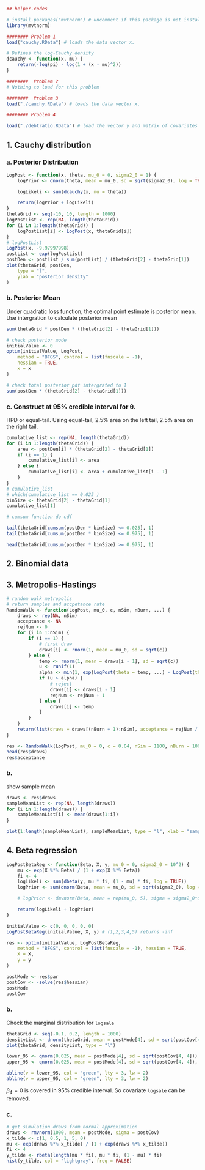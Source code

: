 ```r
## helper-codes

# install.packages("mvtnorm") # uncomment if this package is not installed.
library(mvtnorm)

######## Problem 1
load("cauchy.RData") # loads the data vector x.

# Defines the log-Cauchy density
dcauchy <- function(x, mu) {
    return(-log(pi) - log(1 + (x - mu)^2))
}

########  Problem 2
# Nothing to load for this problem

########  Problem 3
load("./cauchy.RData") # loads the data vector x.

######## Problem 4

load("./debtratio.RData") # load the vector y and matrix of covariates X

```

## 1. Cauchy distribution
### a. Posterior Distribution
```r
LogPost <- function(x, theta, mu_0 = 0, sigma2_0 = 1) {
    logPrior <- dnorm(theta, mean = mu_0, sd = sqrt(sigma2_0), log = TRUE)

    logLikeli <- sum(dcauchy(x, mu = theta))

    return(logPrior + logLikeli)
}
thetaGrid <- seq(-10, 10, length = 1000)
logPostList <- rep(NA, length(thetaGrid))
for (i in 1:length(thetaGrid)) {
    logPostList[i] <- LogPost(x, thetaGrid[i])
}
# logPostList
LogPost(x, -9.97997998)
postList <- exp(logPostList)
postDen <- postList / sum(postList) / (thetaGrid[2] - thetaGrid[1])
plot(thetaGrid, postDen,
    type = "l",
    ylab = "posterior density"
)
```

### b. Posterior Mean
Under quadratic loss function, the optimal point estimate is posterior mean. Use intergration to calculate posterior mean

```r
sum(thetaGrid * postDen * (thetaGrid[2] - thetaGrid[1]))
```

```r
# check posterior mode
initialValue <- 0
optim(initialValue, LogPost,
    method = "BFGS", control = list(fnscale = -1),
    hessian = TRUE,
    x = x
)

# check total posterior pdf intergrated to 1
sum(postDen * (thetaGrid[2] - thetaGrid[1]))
```

### c. Construct at 95% credible interval for θ.
HPD or equal-tail. Using equal-tail, 2.5% area on the left tail, 2.5% area on the right tail.

```r
cumulative_list <- rep(NA, length(thetaGrid))
for (i in 1:length(thetaGrid)) {
    area <- postDen[i] * (thetaGrid[2] - thetaGrid[1])
    if (i == 1) {
        cumulative_list[i] <- area
    } else {
        cumulative_list[i] <- area + cumulative_list[i - 1]
    }
}
# cumulative_list
# which(cumulative_list == 0.025 )
binSize <- thetaGrid[2] - thetaGrid[1]
cumulative_list[1]

# cumsum function do cdf

tail(thetaGrid[cumsum(postDen * binSize) <= 0.025], 1)
tail(thetaGrid[cumsum(postDen * binSize) <= 0.975], 1)

head(thetaGrid[cumsum(postDen * binSize) >= 0.975], 1)
```

## 2. Binomial data

## 3. Metropolis-Hastings
```r
# random walk metropolis
# return samples and accpetance rate
RandomWalk <- function(LogPost, mu_0, c, nSim, nBurn, ...) {
    draws <- rep(NA, nSim)
    acceptance <- NA
    rejNum <- 0
    for (i in 1:nSim) {
        if (i == 1) {
            # first draw
            draws[i] <- rnorm(1, mean = mu_0, sd = sqrt(c))
        } else {
            temp <- rnorm(1, mean = draws[i - 1], sd = sqrt(c))
            u <- runif(1)
            alpha <- min(1, exp(LogPost(theta = temp, ...) - LogPost(theta = draws[i - 1], ...)))
            if (u > alpha) {
                # reject
                draws[i] <- draws[i - 1]
                rejNum <- rejNum + 1
            } else {
                draws[i] <- temp
            }
        }
    }
    return(list(draws = draws[(nBurn + 1):nSim], acceptance = rejNum / nSim))
}

res <- RandomWalk(LogPost, mu_0 = 0, c = 0.04, nSim = 1100, nBurn = 100, x)
head(res$draws)
res$acceptance
```

### b. 
show sample mean
```r
draws <- res$draws
sampleMeanList <- rep(NA, length(draws))
for (i in 1:length(draws)) {
    sampleMeanList[i] <- mean(draws[1:i])
}

plot(1:length(sampleMeanList), sampleMeanList, type = "l", xlab = "sample size")
```

## 4. Beta regression
```r
LogPostBetaReg <- function(Beta, X, y, mu_0 = 0, sigma2_0 = 10^2) {
    mu <- exp(X %*% Beta) / (1 + exp(X %*% Beta))
    fi <- 4
    logLikeli <- sum(dbeta(y, mu * fi, (1 - mu) * fi, log = TRUE))
    logPrior <- sum(dnorm(Beta, mean = mu_0, sd = sqrt(sigma2_0), log = TRUE))

    # logPrior <- dmvnorm(Beta, mean = rep(mu_0, 5), sigma = sigma2_0*diag(5), log = TRUE)

    return(logLikeli + logPrior)
}

initialValue <- c(0, 0, 0, 0, 0)
LogPostBetaReg(initialValue, X, y) # (1,2,3,4,5) returns -inf

res <- optim(initialValue, LogPostBetaReg,
    method = "BFGS", control = list(fnscale = -1), hessian = TRUE,
    X = X,
    y = y
)

postMode <- res$par
postCov <- -solve(res$hessian)
postMode
postCov
```

### b.
Check the marginal distribution for `logsale`
```r
thetaGrid <- seq(-0.1, 0.2, length = 1000)
densityList <- dnorm(thetaGrid, mean = postMode[4], sd = sqrt(postCov[4, 4]))
plot(thetaGrid, densityList, type = "l")

lower_95 <- qnorm(0.025, mean = postMode[4], sd = sqrt(postCov[4, 4]))
upper_95 <- qnorm(0.025, mean = postMode[4], sd = sqrt(postCov[4, 4]), lower.tail = FALSE)

abline(v = lower_95, col = "green", lty = 3, lw = 2)
abline(v = upper_95, col = "green", lty = 3, lw = 2)
```

$\beta_4 = 0$ is covered in 95% credible interval. So covariate `logsale` can be removed.

### c.
```r
# get simulation draws from normal approximation
draws <- rmvnorm(1000, mean = postMode, sigma = postCov)
x_tilde <- c(1, 0.5, 1, 5, 0)
mu <- exp(draws %*% x_tilde) / (1 + exp(draws %*% x_tilde))
fi <- 4
y_tilde <- rbeta(length(mu * fi), mu * fi, (1 - mu) * fi)
hist(y_tilde, col = "lightgray", freq = FALSE)
```